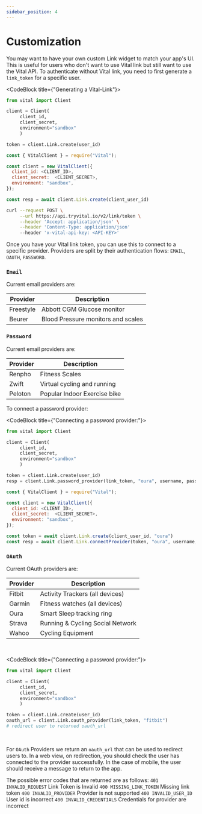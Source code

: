 ```yaml
---
sidebar_position: 4
---
```



# Customization

You may want to have your own custom Link widget to match your app's UI. This is useful for users who don't want to use Vital link but still want to use the Vital API.
To authenticate without Vital link, you need to first generate a `link_token` for a specific user.

<CodeBlock title={"Generating a Vital-Link"}>

```python
from vital import Client

client = Client(
     client_id,
     client_secret,
     environment="sandbox"
     )

token = client.Link.create(user_id)
```

```js
const { VitalClient } = require("Vital");

const client = new VitalClient({
  client_id: <CLIENT_ID>,
  client_secret:  <CLIENT_SECRET>,
  environment: "sandbox",
});

const resp = await client.Link.create(client_user_id)
```

```bash
curl --request POST \
     --url https://api.tryvital.io/v2/link/token \
     --header 'Accept: application/json' \
     --header 'Content-Type: application/json'
     --header 'x-vital-api-key: <API-KEY>'
```

</CodeBlock>

Once you have your Vital link token, you can use this to connect to a specific provider. Providers are split by their authentication flows: `EMAIL`, `OAUTH`, `PASSWORD`.

### `Email`

Current email providers are:

| Provider  | Description                        |
| --------- | ---------------------------------- |
| Freestyle | Abbott CGM Glucose monitor         |
| Beurer    | Blood Pressure monitors and scales |

### `Password`

Current email providers are:

| Provider | Description                  |
| -------- | ---------------------------- |
| Renpho   | Fitness Scales               |
| Zwift    | Virtual cycling and running  |
| Peloton  | Popular Indoor Exercise bike |

To connect a password provider:

<CodeBlock title={"Connecting a password provider:"}>

```python
from vital import Client

client = Client(
     client_id,
     client_secret,
     environment="sandbox"
     )

token = client.Link.create(user_id)
resp = client.Link.password_provider(link_token, "oura", username, password)
```

```js
const { VitalClient } = require("Vital");

const client = new VitalClient({
  client_id: <CLIENT_ID>,
  client_secret:  <CLIENT_SECRET>,
  environment: "sandbox",
});

const token = await client.Link.create(client_user_id, "oura")
const resp = await client.Link.connectProvider(token, "oura", username, password)
```

</CodeBlock>

### `OAuth`

Current OAuth providers are:

| Provider | Description                      |
| -------- | -------------------------------- |
| Fitbit   | Activity Trackers (all devices)  |
| Garmin   | Fitness watches (all devices)    |
| Oura     | Smart Sleep tracking ring        |
| Strava   | Running & Cycling Social Network |
| Wahoo    | Cycling Equipment                |

<br />

<CodeBlock title={"Connecting a password provider:"}>

```python
from vital import Client

client = Client(
     client_id,
     client_secret,
     environment="sandbox"
     )

token = client.Link.create(user_id)
oauth_url = client.Link.oauth_provider(link_token, "fitbit")
# redirect user to returned oauth_url
```

</CodeBlock>
<br />

For `OAuth` Providers we return an `oauth_url` that can be used to redirect users to. In a web view, on redirection, you should check the user has connected to the provider successfully. In the case of mobile, the user should receive a message to return to the app.

The possible error codes that are returned are as follows:
`401 INVALID_REQUEST` Link Token is Invalid
`400 MISSING_LINK_TOKEN` Missing link token
`400 INVALID_PROVIDER` Provider is not supported
`400 INVALID_USER_ID` User id is incorrect
`400 INVALID_CREDENTIALS` Credentials for provider are incorrect
